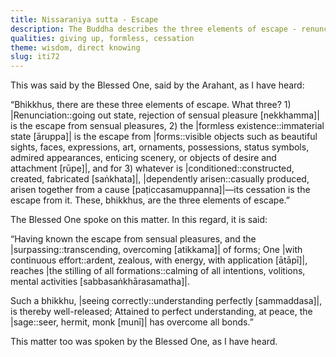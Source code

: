 ```yaml
---
title: Nissaraṇiya sutta - Escape
description: The Buddha describes the three elements of escape - renunciation, formless existence and cessation.
qualities: giving up, formless, cessation
theme: wisdom, direct knowing
slug: iti72
---
```


This was said by the Blessed One, said by the Arahant, as I have heard:

“Bhikkhus, there are these three elements of escape. What three? 1) |Renunciation::going out state, rejection of sensual pleasure [nekkhamma]| is the escape from sensual pleasures, 2) the |formless existence::immaterial state [āruppa]| is the escape from |forms::visible objects such as beautiful sights, faces, expressions, art, ornaments, possessions, status symbols, admired appearances, enticing scenery, or objects of desire and attachment [rūpe]|, and for 3) whatever is |conditioned::constructed, created, fabricated [saṅkhata]|, |dependently arisen::casually produced, arisen together from a cause [paṭiccasamuppanna]|—its cessation is the escape from it. These, bhikkhus, are the three elements of escape.”

The Blessed One spoke on this matter. In this regard, it is said:

“Having known the escape from sensual pleasures,
and the |surpassing::transcending, overcoming [atikkama]| of forms;
One |with continuous effort::ardent, zealous, with energy, with application [ātāpī]|,
reaches |the stilling of all formations::calming of all intentions, volitions, mental activities [sabbasaṅkhārasamatha]|.

Such a bhikkhu, |seeing correctly::understanding perfectly [sammaddasa]|,
is thereby well-released;
Attained to perfect understanding, at peace,
the |sage::seer, hermit, monk [munī]| has overcome all bonds.”

This matter too was spoken by the Blessed One, as I have heard.
